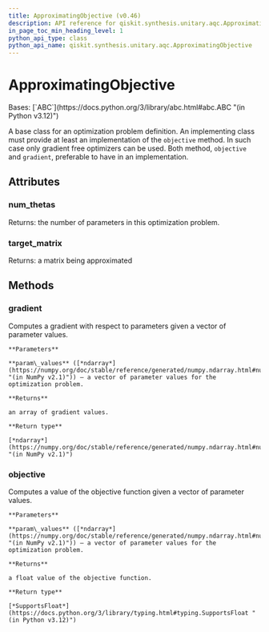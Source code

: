 ```yaml
---
title: ApproximatingObjective (v0.46)
description: API reference for qiskit.synthesis.unitary.aqc.ApproximatingObjective in qiskit v0.46
in_page_toc_min_heading_level: 1
python_api_type: class
python_api_name: qiskit.synthesis.unitary.aqc.ApproximatingObjective
---
```


# ApproximatingObjective

<Class id="qiskit.synthesis.unitary.aqc.ApproximatingObjective" isDedicatedPage={true} github="https://github.com/qiskit/qiskit/tree/stable/0.46/qiskit/synthesis/unitary/aqc/approximate.py" signature="qiskit.synthesis.unitary.aqc.ApproximatingObjective" modifiers="class">
  Bases: [`ABC`](https://docs.python.org/3/library/abc.html#abc.ABC "(in Python v3.12)")

  A base class for an optimization problem definition. An implementing class must provide at least an implementation of the `objective` method. In such case only gradient free optimizers can be used. Both method, `objective` and `gradient`, preferable to have in an implementation.

  ## Attributes

  ### num\_thetas

  <Attribute id="qiskit.synthesis.unitary.aqc.ApproximatingObjective.num_thetas">
    Returns: the number of parameters in this optimization problem.
  </Attribute>

  ### target\_matrix

  <Attribute id="qiskit.synthesis.unitary.aqc.ApproximatingObjective.target_matrix">
    Returns: a matrix being approximated
  </Attribute>

  ## Methods

  ### gradient

  <Function id="qiskit.synthesis.unitary.aqc.ApproximatingObjective.gradient" signature="gradient(param_values)" modifiers="abstract">
    Computes a gradient with respect to parameters given a vector of parameter values.

    **Parameters**

    **param\_values** ([*ndarray*](https://numpy.org/doc/stable/reference/generated/numpy.ndarray.html#numpy.ndarray "(in NumPy v2.1)")) – a vector of parameter values for the optimization problem.

    **Returns**

    an array of gradient values.

    **Return type**

    [*ndarray*](https://numpy.org/doc/stable/reference/generated/numpy.ndarray.html#numpy.ndarray "(in NumPy v2.1)")
  </Function>

  ### objective

  <Function id="qiskit.synthesis.unitary.aqc.ApproximatingObjective.objective" signature="objective(param_values)" modifiers="abstract">
    Computes a value of the objective function given a vector of parameter values.

    **Parameters**

    **param\_values** ([*ndarray*](https://numpy.org/doc/stable/reference/generated/numpy.ndarray.html#numpy.ndarray "(in NumPy v2.1)")) – a vector of parameter values for the optimization problem.

    **Returns**

    a float value of the objective function.

    **Return type**

    [*SupportsFloat*](https://docs.python.org/3/library/typing.html#typing.SupportsFloat "(in Python v3.12)")
  </Function>
</Class>

